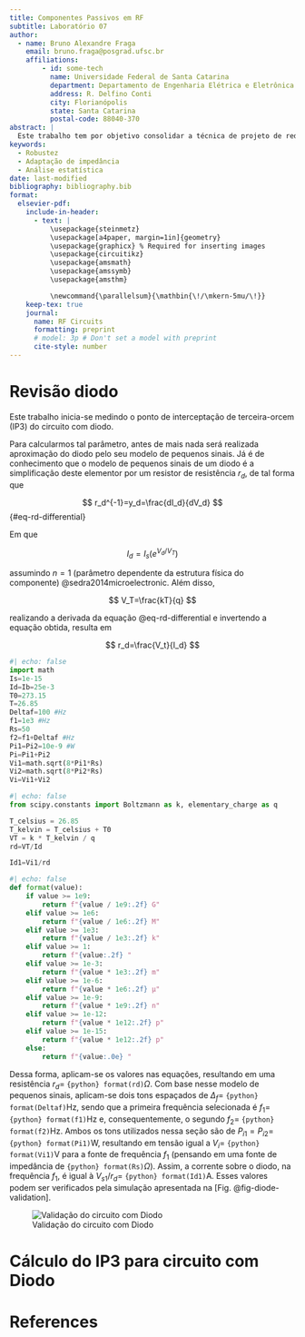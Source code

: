 ```yaml
---
title: Componentes Passivos em RF 
subtitle: Laboratório 07
author:
  - name: Bruno Alexandre Fraga
    email: bruno.fraga@posgrad.ufsc.br
    affiliations: 
        - id: some-tech
          name: Universidade Federal de Santa Catarina
          department: Departamento de Engenharia Elétrica e Eletrônica
          address: R. Delfino Conti
          city: Florianópolis
          state: Santa Catarina
          postal-code: 88040-370
abstract: |
  Este trabalho tem por objetivo consolidar a técnica de projeto de redes de casamento de impedância, em especial a técnica pela rede L. Para isso, é proposto realizar o casamento de impedância da saída de um amplificador para uma carga de 50 $\Omega$ de modo que a eficiência da potência dissipada na carga seja de 80%. Após algumas análises o projeto foi concluído com sucesso e realizada uma simulação Monte Carlo com 100 iterações para verificar a robustez do projeto por técnicas estatísticas. Os resultados obtidos foram brevemente discutidos.
keywords: 
  - Robustez
  - Adaptação de impedância
  - Análise estatística
date: last-modified
bibliography: bibliography.bib
format:
  elsevier-pdf:
    include-in-header:
      - text: |
          \usepackage{steinmetz}
          \usepackage[a4paper, margin=1in]{geometry}
          \usepackage{graphicx} % Required for inserting images
          \usepackage{circuitikz}
          \usepackage{amsmath}
          \usepackage{amssymb}
          \usepackage{amsthm}

          \newcommand{\parallelsum}{\mathbin{\!/\mkern-5mu/\!}}
    keep-tex: true
    journal:
      name: RF Circuits
      formatting: preprint
      # model: 3p # Don't set a model with preprint
      cite-style: number
---
```


# Revisão diodo

Este trabalho inicia-se medindo o ponto de interceptação de terceira-orcem (IP3) do circuito com diodo.

```{=latex}
\begin{figure}[h]
  \centering
  \begin{circuitikz}[american]
    \draw (0.5, -4.5) node[ground]{} to[sV, l=$v_{s1}$] ++(0, 2) to[sV, l=$v_{s2}$] ++(0, 2) to[C, l=$C$] ++(3, 0) coordinate(point1) to[L, l=$L$] ++(0, -2) coordinate(point2) ;
    \draw (3.5, -4.5) node[ground]{} to[isource, l=$I_b$] (point2) ;
    \draw (6, -4.5) coordinate(point3) node[ground]{} ;
    \draw (point1) to[short, -*] ++(2.5, 0) to[empty diode, a=$V_D$, i>^=$I_D$, *-] (point3) ;
  \end{circuitikz}
  \caption{Circuito com o \textit{bias-Tee} simplificado}
  \label{fig:circuit-simplified-biasTee-capacitor}
\end{figure}
```

Para calcularmos tal parâmetro, antes de mais nada será realizada aproximação do diodo pelo seu modelo de pequenos sinais. Já é de conhecimento que o modelo de pequenos sinais de um diodo é a simplificação deste elementor por um resistor de resistência $r_d$, de tal forma que

$$
  r_d^{-1}=y_d=\frac{dI_d}{dV_d}
$$ {#eq-rd-differential}

Em que

$$
  I_d=I_s\left(e^{V_d/V_T}\right)
$$

assumindo $n=1$ (parâmetro dependente da estrutura física do componente) @sedra2014microelectronic. Além disso,

$$
  V_T=\frac{kT}{q}
$$

realizando a derivada da equação @eq-rd-differential e invertendo a equação obtida, resulta em

$$
  r_d=\frac{V_t}{I_d}
$$

```python
#| echo: false
import math
Is=1e-15
Id=Ib=25e-3
T0=273.15
T=26.85
Deltaf=100 #Hz
f1=1e3 #Hz
Rs=50
f2=f1+Deltaf #Hz
Pi1=Pi2=10e-9 #W
Pi=Pi1+Pi2
Vi1=math.sqrt(8*Pi1*Rs)
Vi2=math.sqrt(8*Pi2*Rs)
Vi=Vi1+Vi2
```

```python
#| echo: false
from scipy.constants import Boltzmann as k, elementary_charge as q

T_celsius = 26.85
T_kelvin = T_celsius + T0
VT = k * T_kelvin / q
rd=VT/Id

Id1=Vi1/rd
```

```python
#| echo: false
def format(value):
    if value >= 1e9:
        return f"{value / 1e9:.2f} G"
    elif value >= 1e6:
        return f"{value / 1e6:.2f} M"
    elif value >= 1e3:
        return f"{value / 1e3:.2f} k"
    elif value >= 1:
        return f"{value:.2f} "
    elif value >= 1e-3:
        return f"{value * 1e3:.2f} m"
    elif value >= 1e-6:
        return f"{value * 1e6:.2f} μ"
    elif value >= 1e-9:
        return f"{value * 1e9:.2f} n"
    elif value >= 1e-12:
        return f"{value * 1e12:.2f} p"
    elif value >= 1e-15:
        return f"{value * 1e12:.2f} p"
    else:
        return f"{value:.0e} "
```

Dessa forma, aplicam-se os valores nas equações, resultando em uma resistência $r_d=$ `{python} format(rd)`$\Omega$. Com base nesse modelo de pequenos sinais, aplicam-se dois tons espaçados de $\Delta_f=$ `{python} format(Deltaf)`Hz, sendo que a primeira frequência selecionada é $f_1=$ `{python} format(f1)`Hz e, consequentemente, o segundo $f_2=$ `{python} format(f2)`Hz. Ambos os tons utilizados nessa seção são de $P_{i1}=P_{i2}=$ `{python} format(Pi1)`W, resultando em tensão igual a $V_i=$ `{python} format(Vi1)`V para a fonte de frequência $f_1$ (pensando em uma fonte de impedância de `{python} format(Rs)`$\Omega$). Assim, a corrente sobre o diodo, na frequência $f_1$, é igual à $V_{s1}/r_d=$ `{python} format(Id1)`A. Esses valores podem ser verificados pela simulação apresentada na [Fig. @fig-diode-validation].

![Validação do circuito com Diodo](../figures/original-circuit-diode-validation.png){width=300, #fig-diode-validation}

# Cálculo do IP3 para circuito com Diodo



# References {-}
